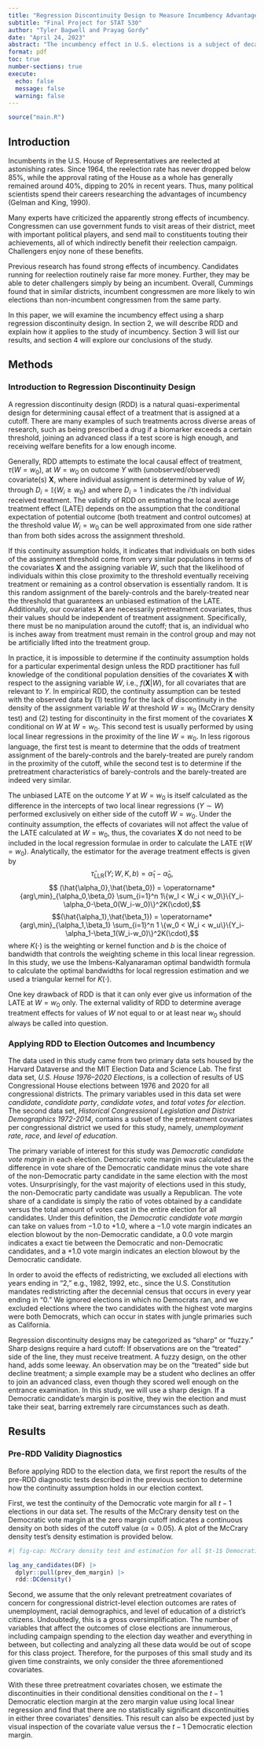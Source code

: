 ```yaml
---
title: "Regression Discontinuity Design to Measure Incumbency Advantage in US Congressional Elections"
subtitle: "Final Project for STAT 530"
author: "Tyler Bagwell and Prayag Gordy"
date: "April 24, 2023"
abstract: "The incumbency effect in U.S. elections is a subject of decades of political science research. Why is it, political scientists ask, that legislative and executive bodies with such low overall approval ratings have the vast majority of its members returning term after term? In this paper, we will use a regression discontinuity design to examine the effects of party incumbency in tightly contested congressional districts. Specifically, we examine the effect of the Democratic margin in an election on the Democratic margin in the following election. We found a local average treatment effect of 17.3 percentage points. Our results further support the literature claiming a large incumbency effect, though we show its strength may be decreasing."
format: pdf
toc: true
number-sections: true
execute:
  echo: false
  message: false
  warning: false
---
```


```r
source("main.R")
```

## Introduction

Incumbents in the U.S. House of Representatives are reelected at astonishing rates. Since 1964, the reelection rate has never dropped below 85%, while the approval rating of the House as a whole has generally remained around 40%, dipping to 20% in recent years. Thus, many political scientists spend their careers researching the advantages of incumbency (Gelman and King, 1990).

Many experts have criticized the apparently strong effects of incumbency. Congressmen can use government funds to visit areas of their district, meet with important political players, and send mail to constituents touting their achievements, all of which indirectly benefit their reelection campaign. Challengers enjoy none of these benefits.

Previous research has found strong effects of incumbency. Candidates running for reelection routinely raise far more money. Further, they may be able to deter challengers simply by being an incumbent. Overall, Cummings found that in similar districts, incumbent congressmen are more likely to win elections than non-incumbent congressmen from the same party.

In this paper, we will examine the incumbency effect using a sharp regression discontinuity design. In section 2, we will describe RDD and explain how it applies to the study of incumbency. Section 3 will list our results, and section 4 will explore our conclusions of the study.

## Methods
### Introduction to Regression Discontinuity Design

A regression discontinuity design (RDD) is a natural quasi-experimental design for determining causal effect of a treatment that is assigned at a cutoff. There are many examples of such treatments across diverse areas of research, such as being prescribed a drug if a biomarker exceeds a certain threshold, joining an advanced class if a test score is high enough, and receiving welfare benefits for a low enough income.

Generally, RDD attempts to estimate the local causal effect of treatment, $\tau(W = w_0)$, at $W=w_0$ on outcome $Y$ with (unobserved/observed) covariate(s) $\mathbf{X}$, where individual assignment is determined by value of $W_i$ through $D_i = \mathbb{I}\{W_i \geq w_0\}$ and where $D_i=1$ indicates the $i$'th individual received treatment. The validity of RDD on estimating the local average treatment effect (LATE) depends on the assumption that the conditional expectation of potential outcome (both treatment and control outcomes) at the threshold value $W_i=w_0$ can be well approximated from one side rather than from both sides across the assignment threshold. 

If this continuity assumption holds, it indicates that individuals on both sides of the assignment threshold come from very similar populations in terms of the covariates $\mathbf{X}$ and the assigning variable $W$, such that the likelihood of individuals within this close proximity to the threshold eventually receiving treatment or remaining as a control observation is essentially random. It is this random assignment of the barely-controls and the barely-treated near the threshold that guarantees an unbiased estimation of the LATE. Additionally, our covariates $\mathbf{X}$ are necessarily pretreatment covariates, thus their values should be independent of treatment assignment. Specifically, there must be no manipulation around the cutoff; that is, an individual who is inches away from treatment must remain in the control group and may not be artificially lifted into the treatment group.

In practice, it is impossible to determine if the continuity assumption holds for a particular experimental design unless the RDD practitioner has full knowledge of the conditional population densities of the covariates $\mathbf{X}$ with respect to the assigning variable $W$, i.e., $f(\mathbf{X}|W)$, for all covariates that are relevant to $Y$. In empirical RDD, the continuity assumption can be tested with the observed data by (1) testing for the lack of discontinuity in the density of the assignment variable $W$ at threshold $W=w_0$ (McCrary density test) and (2) testing for discontinuity in the first moment of the covariates $\mathbf{X}$ conditional on $W$ at $W=w_0$. This second test is usually performed by using local linear regressions in the proximity of the line $W=w_0$. In less rigorous language, the first test is meant to determine that the odds of treatment assignment of the barely-controls and the barely-treated are purely random in the proximity of the cutoff, while the second test is to determine if the pretreatment characteristics of barely-controls and the barely-treated are indeed very similar.

The unbiased LATE on the outcome $Y$ at $W=w_0$ is itself calculated as the difference in the intercepts of two local linear regressions ($Y \sim W$) performed exclusively on either side of the cutoff $W=w_0$. Under the continuity assumption, the effects of covariates will not affect the value of the LATE calculated at $W=w_0$, thus, the covariates $\mathbf{X}$ do not need to be included in the local regression formulae in order to calculate the LATE $\tau(W=w_0)$. Analytically, the estimator for the average treatment effects is given by $$ \hat{\tau}_{\text{LLR}}(Y;W,K,b) = \hat{\alpha}_1 - \hat{\alpha}_0,$$ $$ (\hat{\alpha_0},\hat{\beta_0}) = \operatorname*{arg\,min}_{\alpha_0,\beta_0} \sum_{i=1}^n 1\{w_l < W_i < w_0\}\{Y_i-\alpha_0-\beta_0(W_i-w_0)\}^2K(\cdot),$$ $$(\hat{\alpha_1},\hat{\beta_1}) = \operatorname*{arg\,min}_{\alpha_1,\beta_1} \sum_{i=1}^n 1 \{w_0 < W_i < w_u\}\{Y_i-\alpha_1-\beta_1(W_i-w_0)\}^2K(\cdot),$$ where $K(\cdot)$ is the weighting or kernel function and $b$ is the choice of bandwidth that controls the weighting scheme in this local linear regression. In this study, we use the Imbens-Kalyanaraman optimal bandwidth formula to calculate the optimal bandwidths for local regression estimation and we used a triangular kernel for $K(\cdot)$.

One key drawback of RDD is that it can only ever give us information of the LATE at $W=w_0$ only. The external validity of RDD to determine average treatment effects for values of $W$ not equal to or at least near $w_0$ should always be called into question.

### Applying RDD to Election Outcomes and Incumbency

The data used in this study came from two primary data sets housed by the Harvard Dataverse and the MIT Election Data and Science Lab. The first data set, _U.S. House 1976–2020 Elections_, is a collection of results of US Congressional House elections between 1976 and 2020 for all congressional districts. The primary variables used in this data set were _candidate_, _candidate party_, _candidate votes_, and _total votes for election_. The second data set, _Historical Congressional Legislation and District Demographics 1972-2014_, contains a subset of the pretreatment covariates per congressional district we used for this study, namely, _unemployment rate_, _race_, and _level of education_.

The primary variable of interest for this study was _Democratic candidate vote margin_ in each election. Democratic vote margin was calculated as the difference in vote share of the Democratic candidate minus the vote share of the non-Democratic party candidate in the same election with the most votes. Unsurprisingly, for the vast majority of elections used in this study, the non-Democratic party candidate was usually a Republican. The vote share of a candidate is simply the ratio of votes obtained by a candidate versus the total amount of votes cast in the entire election for all candidates. Under this definition, the _Democratic candidate vote margin_ can take on values from $-1.0$ to $+1.0$, where a $-1.0$ vote margin indicates an election blowout by the non-Democratic candidate, a $0.0$ vote margin indicates a exact tie between the Democratic and non-Democratic candidates, and a $+1.0$ vote margin indicates an election blowout by the Democratic candidate.

In order to avoid the effects of redistricting, we excluded all elections with years ending in "2," e.g., 1982, 1992, etc., since the U.S. Constitution mandates redistricting after the decennial census that occurs in every year ending in "0." We ignored elections in which no Democrats ran, and we excluded elections where the two candidates with the highest vote margins were both Democrats, which can occur in states with jungle primaries such as California.

Regression discontinuity designs may be categorized as "sharp" or "fuzzy." Sharp designs require a hard cutoff: If observations are on the "treated" side of the line, they must receive treatment. A fuzzy design, on the other hand, adds some leeway. An observation may be on the "treated" side but decline treatment; a simple example may be a student who declines an offer to join an advanced class, even though they scored well enough on the entrance examination. In this study, we will use a sharp design. If a Democratic candidate’s margin is positive, they win the election and must take their seat, barring extremely rare circumstances such as death.

## Results
### Pre-RDD Validity Diagnostics

Before applying RDD to the election data, we first report the results of the pre-RDD diagnostic tests described in the previous section to determine how the continuity assumption holds in our election context. 

First, we test the continuity of the Democratic vote margin for all $t-1$ elections in our data set. The results of the McCrary density test on the Democratic vote margin at the zero margin cutoff indicates a continuous density on both sides of the cutoff value ($\alpha = 0.05$). A plot of the McCrary density test’s density estimation is provided below.

```r
#| fig-cap: McCrary density test and estimation for all $t-1$ Democratic vote margins.

lag_any_candidates(DF) |>
  dplyr::pull(prev_dem_margin) |>
  rdd::DCdensity()
```

Second, we assume that the only relevant pretreatment covariates of concern for congressional district-level election outcomes are rates of unemployment, racial demographics, and level of education of a district's citizens. Undoubtedly, this is a gross oversimplification. The number of variables that affect the outcomes of close elections are innumerous, including campaign spending to the election day weather and everything in between, but collecting and analyzing all these data would be out of scope for this class project. Therefore, for the purposes of this small study and its given time constraints, we only consider the three aforementioned covariates. 

With these three pretreatment covariates chosen, we estimate the discontinuities in their conditional densities conditional on the $t-1$ Democratic election margin at the zero margin value using local linear regression and find that there are no statistically significant discontinuities in either three covariates’ densities. This result can also be expected just by visual inspection of the covariate value versus the $t-1$ Democratic election margin.


